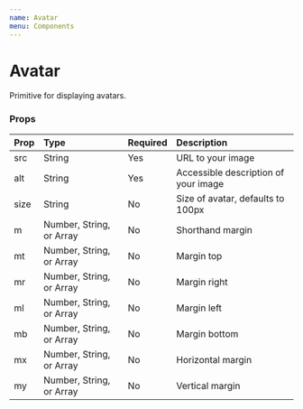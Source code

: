 ```yaml
---
name: Avatar
menu: Components
---
```



# Avatar

Primitive for displaying avatars.

<Playground>
    <Avatar src="https://placebear.com/300/300" alt="Bear" />
</Playground>

### Props

| Prop | Type                     | Required | Description                          |
| :--- | :----------------------- | :------- | :----------------------------------- |
| src  | String                   | Yes      | URL to your image                    |
| alt  | String                   | Yes      | Accessible description of your image |
| size | String                   | No       | Size of avatar, defaults to 100px    |
| m    | Number, String, or Array | No       | Shorthand margin                     |
| mt   | Number, String, or Array | No       | Margin top                           |
| mr   | Number, String, or Array | No       | Margin right                         |
| ml   | Number, String, or Array | No       | Margin left                          |
| mb   | Number, String, or Array | No       | Margin bottom                        |
| mx   | Number, String, or Array | No       | Horizontal margin                    |
| my   | Number, String, or Array | No       | Vertical margin                      |
